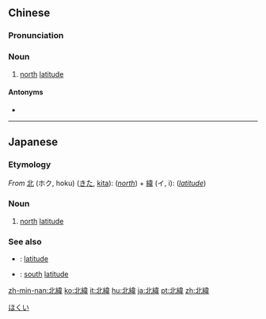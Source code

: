 {{also|北纬}}
==Chinese==
{{zh-forms|s=北纬}}

===Pronunciation===
{{zh-pron
|m=běiwěi
|c=bak1 wai5
|mn=pak-hūi
|cat=n
}}

===Noun===
{{zh-noun}}

# {{lb|zh|geography}} [[north]] [[latitude]]

====Antonyms====
* {{zh-l|南緯}}

----

==Japanese==
{{ja-kanjitab|ほく|い|yomi=o}}

===Etymology===
''From'' [[北]] (ホク, hoku) ([[きた]], [[kita]]): (''[[north]]'') + [[緯]] (イ, i): (''[[latitude]]'')

===Noun===
{{ja-noun|ほくい}}

# {{lb|ja|geography}} [[north]] [[latitude]]

===See also===
* {{ja-r|緯度|いど}}: [[latitude]]
* {{ja-r|南緯|なんい}}: [[south]] [[latitude]]

[[Category:ja:Geography|ほくい]]

[[zh-min-nan:北緯]]
[[ko:北緯]]
[[it:北緯]]
[[hu:北緯]]
[[ja:北緯]]
[[pt:北緯]]
[[zh:北緯]]